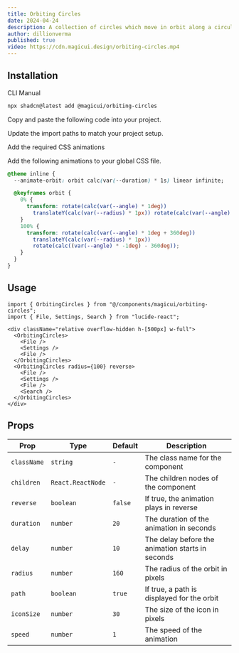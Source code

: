 ```yaml
---
title: Orbiting Circles
date: 2024-04-24
description: A collection of circles which move in orbit along a circular path
author: dillionverma
published: true
video: https://cdn.magicui.design/orbiting-circles.mp4
---
```


<ComponentPreview name="orbiting-circles-demo" />

## Installation

<Tabs defaultValue="cli">

<TabsList>
  <TabsTrigger value="cli">CLI</TabsTrigger>
  <TabsTrigger value="manual">Manual</TabsTrigger>
</TabsList>
<TabsContent value="cli">

```bash
npx shadcn@latest add @magicui/orbiting-circles
```

</TabsContent>

<TabsContent value="manual">

<Steps>

<Step>Copy and paste the following code into your project.</Step>

<ComponentSource name="orbiting-circles" />

<Step>Update the import paths to match your project setup.</Step>

<Step>Add the required CSS animations</Step>

Add the following animations to your global CSS file.

```css title="app/globals.css" showLineNumbers {2, 4-14}
@theme inline {
  --animate-orbit: orbit calc(var(--duration) * 1s) linear infinite;

  @keyframes orbit {
    0% {
      transform: rotate(calc(var(--angle) * 1deg))
        translateY(calc(var(--radius) * 1px)) rotate(calc(var(--angle) * -1deg));
    }
    100% {
      transform: rotate(calc(var(--angle) * 1deg + 360deg))
        translateY(calc(var(--radius) * 1px))
        rotate(calc((var(--angle) * -1deg) - 360deg));
    }
  }
}
```

</Steps>

</TabsContent>

</Tabs>

## Usage

```tsx showLineNumbers
import { OrbitingCircles } from "@/components/magicui/orbiting-circles";
import { File, Settings, Search } from "lucide-react";
```

```tsx showLineNumbers
<div className="relative overflow-hidden h-[500px] w-full">
  <OrbitingCircles>
    <File />
    <Settings />
    <File />
  </OrbitingCircles>
  <OrbitingCircles radius={100} reverse>
    <File />
    <Settings />
    <File />
    <Search />
  </OrbitingCircles>
</div>
```

## Props

| Prop        | Type              | Default | Description                                      |
| ----------- | ----------------- | ------- | ------------------------------------------------ |
| `className` | `string`          | `-`     | The class name for the component                 |
| `children`  | `React.ReactNode` | `-`     | The children nodes of the component              |
| `reverse`   | `boolean`         | `false` | If true, the animation plays in reverse          |
| `duration`  | `number`          | `20`    | The duration of the animation in seconds         |
| `delay`     | `number`          | `10`    | The delay before the animation starts in seconds |
| `radius`    | `number`          | `160`   | The radius of the orbit in pixels                |
| `path`      | `boolean`         | `true`  | If true, a path is displayed for the orbit       |
| `iconSize`  | `number`          | `30`    | The size of the icon in pixels                   |
| `speed`     | `number`          | `1`     | The speed of the animation                       |
